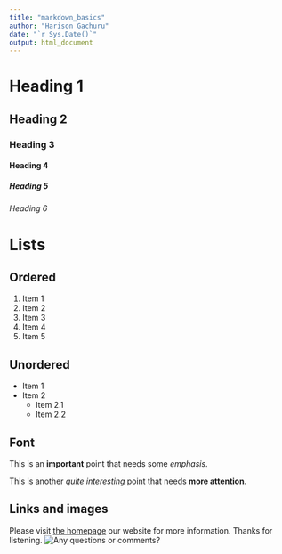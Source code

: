 ```yaml
---
title: "markdown_basics"
author: "Harison Gachuru"
date: "`r Sys.Date()`"
output: html_document
---
```


# Heading 1
## Heading 2
### Heading 3
#### Heading 4
##### Heading 5
###### Heading 6

# Lists
## Ordered
1. Item 1
1. Item 2
1. Item 3
1. Item 4
1. Item 5

## Unordered
- Item 1
- Item 2
  - Item 2.1
  - Item 2.2

## Font
This is an **important** point that needs some *emphasis*.

This is another _quite interesting_ point that needs __more attention__.

## Links and images
Please visit [the homepage](https://icealion.co.ke/) our website for more information.
Thanks for listening. ![Any questions or comments?](assets/questions.jpg)
